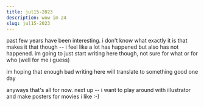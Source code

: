 ```yaml
---
title: jul15-2023
description: wow im 24 
slug: jul15-2023
---
```

past few years have been interesting. i don't know what exactly it is that makes it that though -- i feel like a lot has happened
but also has not happened. im going to just start writing here though, not sure for what or for who (well for me i guess)

im hoping that enough bad writing here will translate to something good one day

anyways that's all for now. next up -- i want to play around with illustrator and make posters for movies i like :-)